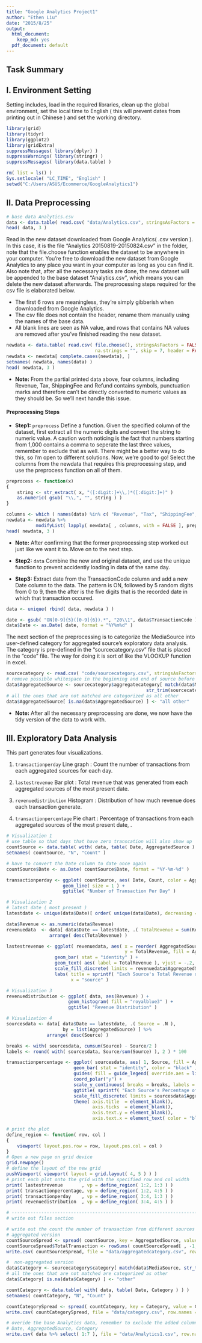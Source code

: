 ```yaml
---
title: "Google Analytics Project1"
author: "Ethen Liu"
date: "2015/8/25"
output:
  html_document:
    keep_md: yes
  pdf_document: default
---
```


## Task Summary



## I. Environment Setting

Setting includes, load in the required libraries, clean up the global environment, set the local time to English ( this will prevent dates from printing out in Chinese ) and set the working directory.

```r

library(grid)
library(tidyr)
library(ggplot2)
library(gridExtra)
suppressMessages( library(dplyr) )
suppressWarnings( library(stringr) )
suppressMessages( library(data.table) )

rm( list = ls() )
Sys.setlocale( "LC_TIME", "English" )
setwd("C:/Users/ASUS/Ecommerce/GoogleAnalytics1")

```

## II. Data Preprocessing


```r

# base data Analytics.csv
data <- data.table( read.csv( "data/Analytics.csv", stringsAsFactors = FALSE ) )
head( data, 3 )

```


Read in the new dataset downloaded from Google Analytics( .csv version ). In this case, it is the file "Analytics 20150819-20150824.csv" in the folder, note that the file.choose function enables the dataset to be anywhere in your computer. You're free to download the new dataset from Google Analytics to any place you want in your computer as long as you can find it. Also note that, after all the necessary tasks are done, the new dataset will be appended to the base dataset "Analytics.csv", which means you can delete the new dataset afterwards. The preprocessing steps required for the csv file is elaborated below.

- The first 6 rows are meaningless, they're simply gibberish when downloaded from Google Analytics.
- The csv file does not contain the header, rename them manually using the names of the base data. 
- All blank lines are seen as NA value, and rows that contains NA values are removed after you've finished reading the new dataset.


```r

newdata <- data.table( read.csv( file.choose(), stringsAsFactors = FALSE, 
                                 na.strings = "", skip = 7, header = FALSE ) )
newdata <- newdata[ complete.cases(newdata), ]
setnames( newdata, names(data) )
head( newdata, 3 )

```

- **Note:** From the partial printed data above, four columns, including Revenue, Tax, ShippingFee and Refund contains symbols, punctuation marks and therefore can't be directly converted to numeric values as they should be. So we'll next handle this issue.

#### Preprocessing Steps

- **Step1:** `preprocess` Define a function. Given the specified column of the dataset, first extract all the numeric digits and convert the string to numeric value. A caution worth noticing is the fact that numbers starting from 1,000 contains a comma to seperate the last three values, remember to exclude that as well. There might be a better way to do this, so I'm open to different solutions. Now, we're good to go! Select the columns from the newdata that requires this preprocessing step, and use the preprocess function on all of them. 

```r

preprocess <- function(x)
{
    string <- str_extract( x, "([:digit:]+\\,)*([:digit:]+)" )
    as.numeric( gsub( "\\,", "", string ) )
}

columns <- which ( names(data) %in% c( "Revenue", "Tax", "ShippingFee", "Refund" ) )
newdata <- newdata %>% 
           modifyList( lapply( newdata[ , columns, with = FALSE ], preprocess ) )
head( newdata, 3 )

```

- **Note:** After confirming that the former preprocessing step worked out just like we want it to. Move on to the next step.

- **Step2:** `data` Combine the new and original dataset, and use the unique function to prevent accidently loading in data of the same day.

- **Step3:** Extract date from the TransactionCode column and add a new Date column to the data. The pattern is ON, followed by 5 random digits from 0 to 9, then the after is the five digits that is the recorded date in which that transaction occured. 

```r

data <- unique( rbind( data, newdata ) )

date <- gsub( "ON[0-9]{5}([0-9]{6}).*", "20\\1", data$TransactionCode )
data$Date <- as.Date( date, format = "%Y%m%d" )

```

The next section of the preprocessing is to categorize the MediaSource into user-defined category for aggregated source's exploratory data analysis. The category is pre-defined in the "sourcecategory.csv" file that is placed in the "code" file. The way for doing it is sort of like the VLOOKUP function in excel.

```r

sourcecategory <- read.csv( "code/sourcecategory.csv", stringsAsFactors = FALSE )
# remove possible whitespace in the beginning and end of source before matching 
data$AggregatedSource <- sourcecategory$aggregatecategory[ match(data$MediaSource,
                                                    str_trim(sourcecategory$sources) ) ]
# all the ones that are not matched are categorized as all other
data$AggregatedSource[ is.na(data$AggregatedSource) ] <- "all other"

```

- **Note:** After all the necessary preprocessing are done, we now have the tidy version of the data to work with.

## III. Exploratory Data Analysis

This part generates four visualizations.

1. `transactionperday` Line graph : Count the number of transactions from each aggregated sources for each day.

2. `lastestrevenue` Bar plot : Total revenue that was generated from each aggregated sources of the most present date. 

3. `revenuedistribution` Histogram : Distribution of how much revenue does each transaction generate.

4. `transactionpercentage` Pie chart : Percentage of transactions from each aggregated sources of the most present date, . 


```r

# Visualization 1
# use table so that days that have zero transcation will also show up 
countSource <- data.table( with( data, table( Date, AggregatedSource ) ) )
setnames( countSource, "N", "Count" )

# have to convert the Date column to date once again
countSource$Date <- as.Date( countSource$Date, format = "%Y-%m-%d" )

transactionperday <- ggplot( countSource, aes( Date, Count, color = AggregatedSource ) ) +
                     geom_line( size = 1 ) +
		             ggtitle( "Number of Transaction Per Day" )

```


```r

# Visualization 2
# latest date ( most present )
latestdate <- unique(data$Date)[ order( unique(data$Date), decreasing = TRUE ) ][1]

data$Revenue <- as.numeric(data$Revenue)
revenuedata  <- data[ data$Date == latestdate, .( TotalRevenue = sum(Revenue) ), by = list(AggregatedSource) ] %>%
                arrange( desc(TotalRevenue) )

lastestrevenue <- ggplot( revenuedata, aes( x = reorder( AggregatedSource, -TotalRevenue ),
                                            y = TotalRevenue, fill = AggregatedSource ) ) +
                  geom_bar( stat = "identity" ) + 
	              geom_text( aes( label = TotalRevenue ), vjust = -.2, size = 3, fontface = "bold" ) +
                  scale_fill_discrete( limits = revenuedata$AggregatedSource ) +
	              labs( title = sprintf( "Each Source's Total Revenue on %s", latestdate ), 
	                    x = "source" )
```


```r

# Visualization 3 
revenuedistribution <- ggplot( data, aes(Revenue) ) + 
                       geom_histogram( fill = "royalblue3" ) + 
					   ggtitle( "Revenue Distribution" )
```


```r

# Visualization 4 
sourcesdata <- data[ data$Date == latestdate, .( Source = .N ), 
                     by = list(AggregatedSource) ] %>% 
		       arrange( desc(Source) )

breaks <- with( sourcesdata, cumsum(Source) - Source/2 )
labels <- round( with( sourcesdata, Source/sum(Source) ), 2 ) * 100

transactionpercentage <- ggplot( sourcesdata, aes( 1, Source, fill = AggregatedSource ) ) + 
						 geom_bar( stat = "identity", color = "black" ) +
						 guides( fill = guide_legend( override.aes = list( colour = NA ) ) ) + 
                         coord_polar("y") +
						 scale_y_continuous( breaks = breaks, labels = paste0( as.character(labels), "%" ) ) +
						 ggtitle( sprintf( "Each Source's Percentage of Transaction on %s", latestdate ) ) +
                         scale_fill_discrete( limits = sourcesdata$AggregatedSource ) +
						 theme( axis.title  = element_blank(),
						        axis.ticks  = element_blank(), 
						        axis.text.y = element_blank(), 
						        axis.text.x = element_text( color = "black", face = "bold" ) ) 

```

```r

# print the plot 
define_region <- function( row, col )
{
    viewport( layout.pos.row = row, layout.pos.col = col )
} 
# Open a new page on grid device
grid.newpage() 
# define the layout of the new grid
pushViewport( viewport( layout = grid.layout( 4, 5 ) ) )
# print each plot onto the grid with the specified row and col width
print( lastestrevenue       , vp = define_region( 1:2, 1:3 ) )
print( transactionpercentage, vp = define_region( 1:2, 4:5 ) )
print( transactionperday    , vp = define_region( 3:4, 1:3 ) )
print( revenuedistribution  , vp = define_region( 3:4, 4:5 ) )

```

```r
# ------------------------------------------------------------------------------------------
# write out files section

# write out the count the number of transaction from different sources in each day to excel file
# aggregated version
countSourceSpread <- spread( countSource, key = AggregatedSource, value = Count )
countSourceSpread$TotalTransaction <- rowSums( countSourceSpread[ , -1, with = FALSE ] )
write.csv( countSourceSpread, file = "data/aggregatedcategory.csv", row.names = FALSE )

#  non-aggregated version
data$Category <- sourcecategory$category[ match(data$MediaSource, str_trim(sourcecategory$sources) ) ]
# all the ones that are not matched are categorized as other
data$Category[ is.na(data$Category) ] <- "other"

countCategory <- data.table( with( data, table( Date, Category ) ) )
setnames( countCategory, "N", "Count" )

countCategorySpread <- spread( countCategory, key = Category, value = Count )
write.csv( countCategorySpread, file = "data/category.csv", row.names = FALSE )

# overide the base Analytics data, remember to exclude the added column
# Date, AggregatedSource, Category
write.csv( data %>% select( 1:7 ), file = "data/Analytics1.csv", row.names = FALSE )

```


